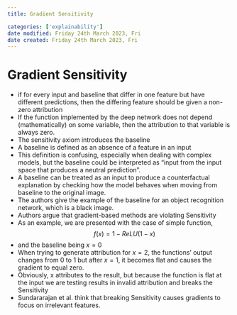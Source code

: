 ```yaml
---
title: Gradient Sensitivity

categories: ['explainability']
date modified: Friday 24th March 2023, Fri
date created: Friday 24th March 2023, Fri
---
```


# Gradient Sensitivity


- if for every input and baseline that differ in one feature but have different predictions, then the differing feature should be given a non-zero attribution
- If the function implemented by the deep network does not depend (mathematically) on some variable, then the attribution to that variable is always zero.
- The sensitivity axiom introduces the baseline
- A baseline is defined as an absence of a feature in an input
- This definition is confusing, especially when dealing with complex models, but the baseline could be interpreted as “input from the input space that produces a neutral prediction”.
- A baseline can be treated as an input to produce a counterfactual explanation by checking how the model behaves when moving from baseline to the original image.
- The authors give the example of the baseline for an object recognition network, which is a black image.
- Authors argue that gradient-based methods are violating Sensitivity
- As an example, we are presented with the case of simple function, $$f(x)=1-ReLU(1-x)$$ 
- and the baseline being $x=0$
- When trying to generate attribution for $x=2$, the functions’ output changes from 0 to 1 but after $x=1$, it becomes flat and causes the gradient to equal zero.
- Obviously, x attributes to the result, but because the function is flat at the input we are testing results in invalid attribution and breaks the Sensitivity
- Sundararajan et al. think that breaking Sensitivity causes gradients to focus on irrelevant features.



